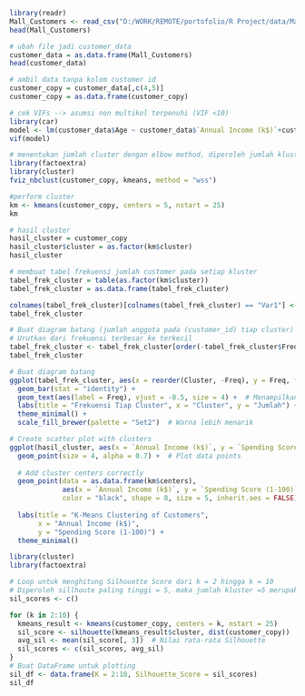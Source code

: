 ```R
library(readr)
Mall_Customers <- read_csv("D:/WORK/REMOTE/portofolio/R Project/data/Mall_Customers.csv")
head(Mall_Customers)
```

```R
# ubah file jadi customer_data
customer_data = as.data.frame(Mall_Customers)
head(customer_data)
```

```R
# ambil data tanpa kolom customer id
customer_copy = customer_data[,c(4,5)]
customer_copy = as.data.frame(customer_copy)
```

```R
# cek VIFs --> asumsi non multikol terpenuhi (VIF <10)
library(car) 
model <- lm(customer_data$Age ~ customer_data$`Annual Income (k$)`+customer_data$`Spending Score (1-100)`, data = customer_copy)
vif(model)
```

```R
# menentukan jumlah cluster dengan elbow method, diperoleh jumlah kluster = 5
library(factoextra)
library(cluster)
fviz_nbclust(customer_copy, kmeans, method = "wss")
```




```R
#perform cluster
km <- kmeans(customer_copy, centers = 5, nstart = 25)
km

# hasil cluster
hasil_cluster = customer_copy
hasil_cluster$cluster = as.factor(km$cluster)
hasil_cluster
```

```R
# membuat tabel frekuensi jumlah customer pada setiap kluster
tabel_frek_cluster = table(as.factor(km$cluster))
tabel_frek_cluster = as.data.frame(tabel_frek_cluster)

colnames(tabel_frek_cluster)[colnames(tabel_frek_cluster) == "Var1"] <- "Cluster"
tabel_frek_cluster
```

```R
# Buat diagram batang (jumlah anggota pada (customer_id) tiap cluster)
# Urutkan dari frekuensi terbesar ke terkecil
tabel_frek_cluster <- tabel_frek_cluster[order(-tabel_frek_cluster$Freq), ]
tabel_frek_cluster

# Buat diagram batang
ggplot(tabel_frek_cluster, aes(x = reorder(Cluster, -Freq), y = Freq, fill = Cluster)) +
  geom_bar(stat = "identity") +
  geom_text(aes(label = Freq), vjust = -0.5, size = 4) +  # Menampilkan angka di atas batang
  labs(title = "Frekuensi Tiap Cluster", x = "Cluster", y = "Jumlah") +
  theme_minimal() +
  scale_fill_brewer(palette = "Set2")  # Warna lebih menarik

```

```R
# Create scatter plot with clusters
ggplot(hasil_cluster, aes(x = `Annual Income (k$)`, y = `Spending Score (1-100)`, color = cluster)) +
  geom_point(size = 4, alpha = 0.7) +  # Plot data points
  
  # Add cluster centers correctly
  geom_point(data = as.data.frame(km$centers), 
             aes(x = `Annual Income (k$)`, y = `Spending Score (1-100)`),
             color = "black", shape = 8, size = 5, inherit.aes = FALSE) + 
  
  labs(title = "K-Means Clustering of Customers",
       x = "Annual Income (k$)",
       y = "Spending Score (1-100)") +
  theme_minimal()

```

```R
library(cluster)
library(factoextra)

# Loop untuk menghitung Silhouette Score dari k = 2 hingga k = 10
# Diperoleh sillhoute paling tinggi = 5, maka jumlah kluster =5 merupakan jumlah yang tepat
sil_scores <- c()

for (k in 2:10) {
  kmeans_result <- kmeans(customer_copy, centers = k, nstart = 25)
  sil_score <- silhouette(kmeans_result$cluster, dist(customer_copy))
  avg_sil <- mean(sil_score[, 3])  # Nilai rata-rata Silhouette
  sil_scores <- c(sil_scores, avg_sil)
}
# Buat DataFrame untuk plotting
sil_df <- data.frame(K = 2:10, Silhouette_Score = sil_scores)
sil_df
```